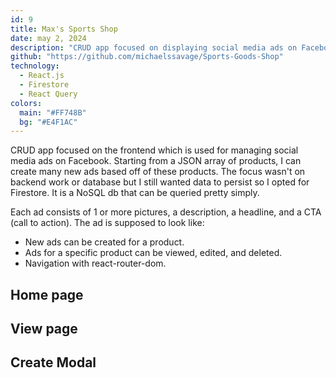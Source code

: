 ```yaml
---
id: 9
title: Max's Sports Shop
date: may 2, 2024
description: "CRUD app focused on displaying social media ads on Facebook"
github: "https://github.com/michaelssavage/Sports-Goods-Shop"
technology:
  - React.js
  - Firestore
  - React Query
colors:
  main: "#FF748B"
  bg: "#E4F1AC"
---
```


CRUD app focused on the frontend which is used for managing social media ads on Facebook. Starting from a JSON array of products, I can create many new ads based off of these products. The focus wasn't on backend work or database but I still wanted data to persist so I opted for Firestore. It is a NoSQL db that can be queried pretty simply.

Each ad consists of 1 or more pictures, a description, a headline, and a CTA (call to action). The ad is supposed to look like: <Anchor link="https://admockups.com/facebook-ad-mockup" variant="link" isExternal />

- New ads can be created for a product.
- Ads for a specific product can be viewed, edited, and deleted.
- Navigation with react-router-dom.

## Home page

<Picture src="/project/goods-store-home.png" alt="Home page of the app" />

## View page

<Picture src="/project/goods-store-view.png" alt="View page of the app" />

## Create Modal

<Picture src="/project/goods-store-create.png" alt="Create page of the app" />
